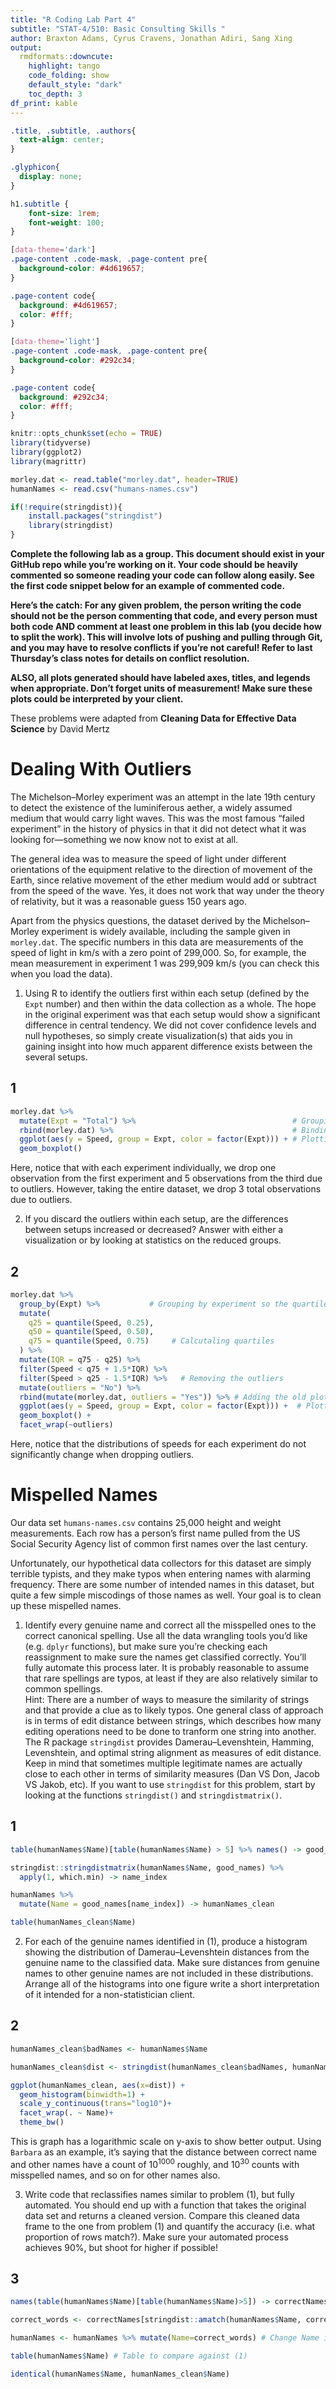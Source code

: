 ```yaml
---
title: "R Coding Lab Part 4"
subtitle: "STAT-4/510: Basic Consulting Skills "
author: Braxton Adams, Cyrus Cravens, Jonathan Adiri, Sang Xing
output: 
  rmdformats::downcute:
    highlight: tango
    code_folding: show  
    default_style: "dark"
    toc_depth: 3
df_print: kable   
---
```


```css
.title, .subtitle, .authors{
  text-align: center;
}

.glyphicon{
  display: none;
}

h1.subtitle {
    font-size: 1rem;
    font-weight: 100;
}

[data-theme='dark']
.page-content .code-mask, .page-content pre{
  background-color: #4d619657;
}

.page-content code{
  background: #4d619657;
  color: #fff;
}

[data-theme='light']
.page-content .code-mask, .page-content pre{
  background-color: #292c34;
}

.page-content code{
  background: #292c34;
  color: #fff;
}
```

```r
knitr::opts_chunk$set(echo = TRUE)
library(tidyverse)
library(ggplot2)
library(magrittr)

morley.dat <- read.table("morley.dat", header=TRUE)
humanNames <- read.csv("humans-names.csv")

if(!require(stringdist)){
    install.packages("stringdist")
    library(stringdist)
}
```

**Complete the following lab as a group. This document should exist in your GitHub repo while you're working on it. Your code should be heavily commented so someone reading your code can follow along easily. See the first code snippet below for an example of commented code.**

**Here's the catch: For any given problem, the person writing the code should not be the person commenting that code, and every person must both code AND comment at least one problem in this lab (you decide how to split the work). This will involve lots of pushing and pulling through Git, and you may have to resolve conflicts if you're not careful! Refer to last Thursday's class notes for details on conflict resolution.**

**ALSO, all plots generated should have labeled axes, titles, and legends when appropriate. Don't forget units of measurement! Make sure these plots could be interpreted by your client.**

These problems were adapted from **Cleaning Data for Effective Data Science** by David Mertz

# Dealing With Outliers

The Michelson–Morley experiment was an attempt in the late 19th century to detect the existence of the luminiferous aether, a widely assumed medium that would carry light waves. This was the most famous “failed experiment” in the history of physics in that it did not detect what it was looking for—something we now know not to exist at all.

The general idea was to measure the speed of light under different orientations of the equipment relative to the direction of movement of the Earth, since relative movement of the ether medium would add or subtract from the speed of the wave. Yes, it does not work that way under the theory of relativity, but it was a reasonable guess 150 years ago.

Apart from the physics questions, the dataset derived by the Michelson–Morley experiment is widely available, including the sample given in `morley.dat`. The specific numbers in this data are measurements of the speed of light in km/s with a zero point of 299,000. So, for example, the mean measurement in experiment 1 was 299,909 km/s (you can check this when you load the data).

1) Using R to identify the outliers first within each setup (defined by the `Expt` number) and then within the data collection as a whole. The hope in the original experiment was that each setup would show a significant difference in central tendency. We did not cover confidence levels and null hypotheses, so simply create visualization(s) that aids you in gaining insight into how much apparent difference exists between the several setups.

## 1
```r
morley.dat %>%                                                                    
  mutate(Expt = "Total") %>%                                   # Grouping all the experiments results into one factor. 
  rbind(morley.dat) %>%                                        # Binding old and new dataframes together.
  ggplot(aes(y = Speed, group = Expt, color = factor(Expt))) + # Plotting boxplots.
  geom_boxplot()
```

Here, notice that with each experiment individually, we drop one observation from the first experiment and 5 observations from the third due to outliers. However, taking the entire dataset, we drop 3 total observations due to outliers.

2) If you discard the outliers within each setup, are the differences between setups increased or decreased? Answer with either a visualization or by looking at statistics on the reduced groups.

## 2
```r
morley.dat %>%
  group_by(Expt) %>%           # Grouping by experiment so the quartiles would be calculated individually for each experiment
  mutate(
    q25 = quantile(Speed, 0.25),
    q50 = quantile(Speed, 0.50),
    q75 = quantile(Speed, 0.75)     # Calcutaling quartiles
  ) %>%
  mutate(IQR = q75 - q25) %>%
  filter(Speed < q75 + 1.5*IQR) %>%  
  filter(Speed > q25 - 1.5*IQR) %>%   # Removing the outliers
  mutate(outliers = "No") %>%         
  rbind(mutate(morley.dat, outliers = "Yes")) %>% # Adding the old plot back for comparison
  ggplot(aes(y = Speed, group = Expt, color = factor(Expt))) +  # Plotting the results
  geom_boxplot() +
  facet_wrap(~outliers)
```

Here, notice that the distributions of speeds for each experiment do not significantly change when dropping outliers.

# Mispelled Names
Our data set `humans-names.csv` contains 25,000 height and weight measurements. Each row has a person’s first name pulled from the US Social Security Agency list of common first names over the last century.

Unfortunately, our hypothetical data collectors for this dataset are simply terrible typists, and they make typos when entering names with alarming frequency. There are some number of intended names in this dataset, but quite a few simple miscodings of those names as well. Your goal is to clean up these mispelled names.

1) Identify every genuine name and correct all the misspelled ones to the correct canonical spelling. Use all the data wrangling tools you'd like (e.g. `dplyr` functions), but make sure you're checking each reassignment to make sure the names get classified correctly. You'll fully automate this process later. It is probably reasonable to assume that rare spellings are typos, at least if they are also relatively similar to common spellings.  
Hint: There are a number of ways to measure the similarity of strings and that provide a clue as to likely typos. One general class of approach is in terms of edit distance between strings, which describes how many editing operations need to be done to tranform one string into another. The R package `stringdist` provides Damerau–Levenshtein, Hamming, Levenshtein, and optimal string alignment as measures of edit distance. Keep in mind that sometimes multiple legitimate names are actually close to each other in terms of similarity measures (Dan VS Don, Jacob VS Jakob, etc). If you want to use `stringdist` for this problem, start by looking at the functions `stringdist()` and `stringdistmatrix()`.

## 1
```r
table(humanNames$Name)[table(humanNames$Name) > 5] %>% names() -> good_names #Take any 

stringdist::stringdistmatrix(humanNames$Name, good_names) %>%
  apply(1, which.min) -> name_index

humanNames %>%
  mutate(Name = good_names[name_index]) -> humanNames_clean

table(humanNames_clean$Name)
```

2) For each of the genuine names identified in (1), produce a histogram showing the distribution of Damerau–Levenshtein distances from the genuine name to the classified data. Make sure distances from genuine names to other genuine names are not included in these distributions.  
Arrange all of the histograms into one figure write a short interpretation of it intended for a non-statistician client. 

## 2
```r
humanNames_clean$badNames <- humanNames$Name

humanNames_clean$dist <- stringdist(humanNames_clean$badNames, humanNames_clean$Name, method='dl')

ggplot(humanNames_clean, aes(x=dist)) +
  geom_histogram(binwidth=1) +
  scale_y_continuous(trans="log10")+
  facet_wrap(. ~ Name)+
  theme_bw()
```

This is graph has a logarithmic scale on y-axis to show better output. Using `Barbara` as an example,   it's saying that the distance between correct name and other names have a count of $10^1000$ roughly, and $10^30$ counts with misspelled names, and so on for other names also.

3) Write code that reclassifies names similar to problem (1), but fully automated. You should end up with a function that takes the original data set and returns a cleaned version. Compare this cleaned data frame to the one from problem (1) and quantify the accuracy (i.e. what proportion of rows match?). Make sure your automated process achieves 90%, but shoot for higher if possible! 

## 3
```r
names(table(humanNames$Name)[table(humanNames$Name)>5]) -> correctNames # Store variable containing all names with correct spellings

correct_words <- correctNames[stringdist::amatch(humanNames$Name, correctNames, maxDist = Inf)] # Use stringdist:amatch to "approximately" match the names based on the correct spellings

humanNames <- humanNames %>% mutate(Name=correct_words) # Change Name in-place to correct spellings

table(humanNames$Name) # Table to compare against (1)

identical(humanNames$Name, humanNames_clean$Name)
```

